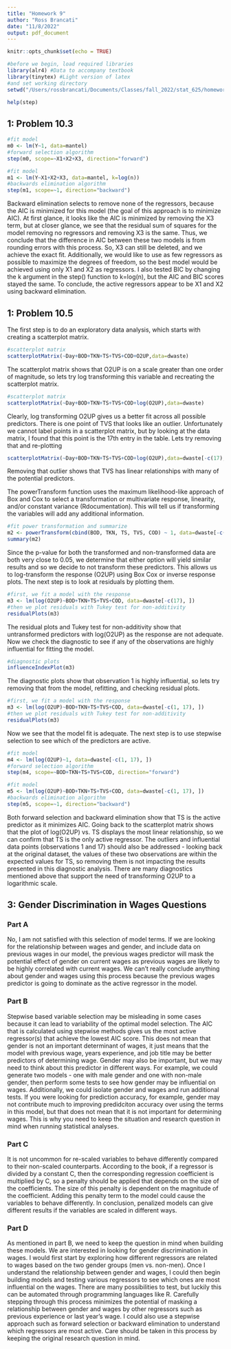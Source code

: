 ```yaml
---
title: "Homework 9"
author: "Ross Brancati"
date: "11/8/2022"
output: pdf_document
---
```


```r
knitr::opts_chunk$set(echo = TRUE)
```

```r
#before we begin, load required libraries
library(alr4) #Data to accompany textbook
library(tinytex) #Light version of latex
#and set working directory
setwd("/Users/rossbrancati/Documents/Classes/fall_2022/stat_625/homeworks/homework_9")
```


```r
help(step)

```

## 1: Problem 10.3
```r
#fit model
m0 <- lm(Y~1, data=mantel)
#forward selection algorithm
step(m0, scope=~X1+X2+X3, direction="forward")
```

```r
#fit model
m1 <- lm(Y~X1+X2+X3, data=mantel, k=log(n))
#backwards elimination algorithm
step(m1, scope=~1, direction="backward")
```

Backward elimination selects to remove none of the regressors, because the AIC is minimized for this model (the goal of this approach is to minimize AIC). At first glance, it looks like the AIC is minimized by removing the X3 term, but at closer glance, we see that the residual sum of squares for the model removing no regressors and removing X3 is the same. Thus, we conclude that the difference in AIC between these two models is from rounding errors with this process. So, X3 can still be deleted, and we achieve the exact fit. Additionally, we would like to use as few regressors as possible to maximize the degrees of freedom, so the best model would be achieved using only X1 and X2 as regressors. I also tested BIC by changing the k argument in the step() function to k=log(n), but the AIC and BIC scores stayed the same. To conclude, the active regressors appear to be X1 and X2 using backward elimination.


## 1: Problem 10.5
The first step is to do an exploratory data analysis, which starts with creating a scatterplot matrix.
```r
#scatterplot matrix
scatterplotMatrix(~Day+BOD+TKN+TS+TVS+COD+O2UP,data=dwaste)
```
The scatterplot matrix shows that O2UP is on a scale greater than one order of magnitude, so lets try log transforming this variable and recreating the scatterplot matrix. 

```r
#scatterplot matrix
scatterplotMatrix(~Day+BOD+TKN+TS+TVS+COD+log(O2UP),data=dwaste)
```
Clearly, log transforming O2UP gives us a better fit across all possible predictors. There is one point of TVS that looks like an outlier. Unfortunately we cannot label points in a scatterplot matrix, but by looking at the data matrix, I found that this point is the 17th entry in the table. Lets try removing that and re-plotting

```r
scatterplotMatrix(~Day+BOD+TKN+TS+TVS+COD+log(O2UP),data=dwaste[-c(17), ])
```
Removing that outlier shows that TVS has linear relationships with many of the potential predictors. 

The powerTransform function uses the maximum likelihood-like approach of Box and Cox to select a transformation or multivariate response, linearity, and/or constant variance (Rdocumentation). This will tell us if transforming the variables will add any additional information.  

```r
#fit power transformation and summarize
m2 <- powerTransform(cbind(BOD, TKN, TS, TVS, COD) ~ 1, data=dwaste[-c(17), ])
summary(m2)
```
Since the p-value for both the transformed and non-transformed data are both very close to 0.05, we determine that either option will yield similar results and so we decide to not transform these predictors. This allows us to log-transform the response (O2UP) using Box Cox or inverse response plots. The next step is to look at residuals by plotting them.

```r
#first, we fit a model with the response
m3 <- lm(log(O2UP)~BOD+TKN+TS+TVS+COD, data=dwaste[-c(17), ])
#then we plot residuals with Tukey test for non-additivity
residualPlots(m3)
```
The residual plots and Tukey test for non-additivity show that untransformed predictors with log(O2UP) as the response are not adequate. Now we check the diagnostic to see if any of the observations are highly influential for fitting the model. 

```r
#diagnostic plots
influenceIndexPlot(m3)
```
The diagnostic plots show that observation 1 is highly influential, so lets try removing that from the model, refitting, and checking residual plots.

```r
#first, we fit a model with the response
m3 <- lm(log(O2UP)~BOD+TKN+TS+TVS+COD, data=dwaste[-c(1, 17), ])
#then we plot residuals with Tukey test for non-additivity
residualPlots(m3)
```
Now we see that the model fit is adequate. The next step is to use stepwise selection to see which of the predictors are active.
```r
#fit model
m4 <- lm(log(O2UP)~1, data=dwaste[-c(1, 17), ])
#forward selection algorithm
step(m4, scope=~BOD+TKN+TS+TVS+COD, direction="forward")
```


```r
#fit model
m5 <- lm(log(O2UP)~BOD+TKN+TS+TVS+COD, data=dwaste[-c(1, 17), ])
#backwards elimination algorithm
step(m5, scope=~1, direction="backward")
```

Both forward selection and backward elimination show that TS is the active predictor as it minimizes AIC. Going back to the scatterplot matrix shows that the plot of log(O2UP) vs. TS displays the most linear relationship, so we can confirm that TS is the only active regressor. The outliers and influential data points (observations 1 and 17) should also be addressed - looking back at the original dataset, the values of these two observations are within the expected values for TS, so removing them is not impacting the results presented in this diagnostic analysis. There are many diagnostics mentioned above that support the need of transforming O2UP to a logarithmic scale.


## 3: Gender Discrimination in Wages Questions
### Part A
No, I am not satisfied with this selection of model terms. If we are looking for the relationship between wages and gender, and include data on previous wages in our model, the previous wages predictor will mask the potential effect of gender on current wages as previous wages are likely to be highly correlated with current wages. We can't really conclude anything about gender and wages using this process because the previous wages predictor is going to dominate as the active regressor in the model. 

### Part B
Stepwise based variable selection may be misleading in some cases because it can lead to variability of the optimal model selection. The AIC that is calculated using stepwise methods gives us the most active regressor(s) that achieve the lowest AIC score. This does not mean that gender is not an important determinant of wages, it just means that the model with previous wage, years experience, and job title may be better predictors of determining wage. Gender may also be important, but we may need to think about this predictor in different ways. For example, we could generate two models - one with male gender and one with non-male gender, then perform some tests to see how gender may be influential on wages. Additionally, we could isolate gender and wages and run additional tests. If you were looking for prediction accuracy, for example, gender may not contribute much to improving predidciton accuracy over using the terms in this model, but that does not mean that it is not important for determining wages. This is why you need to keep the situation and research question in mind when running statistical analyses. 

### Part C
It is not uncommon for re-scaled variables to behave differently compared to their non-scaled counterparts. According to the book, if a regressor is divided by a constant C, then the corresponding regression coefficient is multiplied by C, so a penalty should be applied that depends on the size of the coefficients. The size of this penalty is dependent on the magnitude of the coefficient. Adding this penalty term to the model could cause the variables to behave differently. In conclusion, penalized models can give different results if the variables are scaled in different ways. 

### Part D
As mentioned in part B, we need to keep the question in mind when building these models. We are interested in looking for gender discrimination in wages. I would first start by exploring how different regressors are related to wages based on the two gender groups (men vs. non-men). Once I understand the relationship between gender and wages, I could then begin building models and testing various regressors to see which ones are most influential on the wages. There are many possibilities to test, but luckily this can be automated through programming languages like R. Carefully stepping through this process minimizes the potential of masking a relationship between gender and wages by other regressors such as previous experience or last year's wage. I could also use a stepwise approach such as forward selection or backward elimination to understand which regressors are most active. Care should be taken in this process by keeping the original research question in mind. 
